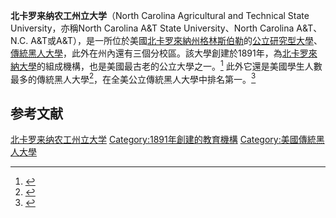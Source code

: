 {{Infobox university
 |name              = North Carolina A&T University
 |image             = North Carolina A&T State University Springtime.jpg
 |image_size        = 300px
 |motto             = 拉丁語：Mens et Manus；英語：Mind and Hand
 |established       = {{start date|1891|03|09}}
 |type              = [[贈地大學|贈地大學]]、[[公立大學|公立大學]]<br />[[傳統黑人大學|HBCU]]、[[研究型大學|研究型大學]]
 |affiliation       =
 |endowment         = $4400万<ref>{{cite web |url=http://www.bizjournals.com/triangle/news/2015/03/12/n-c-university-endowments-record-banner-year.html |title=N.C. university endowments record banner year; eclipse $14B in value - Triangle Business Journal |publisher=Bizjournals.com |date=2015-03-12 |accessdate=2015-08-19 |archive-date=2015-10-19 |archive-url=https://web.archive.org/web/20151019181216/http://www.bizjournals.com/triangle/news/2015/03/12/n-c-university-endowments-record-banner-year.html |dead-url=no }}</ref>
 |chancellor        = Harold L. Martin, Sr.
 |provost           = Joe B. Whitehead, Jr.
 |faculty           = 711<ref name=FastFacts>{{cite web|title=FAST FACTS|url=http://ospie.ncat.edu/docs/FASTFACTS_2014F.pdf|website=ncat.edu|publisher=North Carolina A&T State University|accessdate=18 August 2015|deadurl=yes|archiveurl=https://web.archive.org/web/20150909081949/http://ospie.ncat.edu/docs/FASTFACTS_2014F.pdf|archivedate=2015年9月9日}}</ref>
 |students          = 10,725（2014年秋）<ref name=FastFacts/>
 |undergrad         = 9,203（2014年秋）<ref name=FastFacts/>
 |postgrad          = 1,522（2014年秋）<ref name=FastFacts/>
 |doctoral          = 253（2012年）<ref name="NCATQuickFacts">{{cite web |url=http://cmsserv.ncat.edu/factbook/docs/NCATQFacts.pdf |title=存档副本 |accessdate=2014-04-11 |deadurl=yes |archiveurl=https://web.archive.org/web/20130903164804/http://cmsserv.ncat.edu/factbook/docs/NCATQFacts.pdf |archivedate=2013-09-03 }}</ref><ref>{{cite web|title=North Carolina A&T State University Quick Facts|url=http://cmsserv.ncat.edu/factbook/docs/NCATQFacts.pdf|publisher=North Carolina A&T State University|accessdate=April 11, 2014|deadurl=yes|archiveurl=https://web.archive.org/web/20130903164804/http://cmsserv.ncat.edu/factbook/docs/NCATQFacts.pdf|archivedate=2013年9月3日}}</ref>
 |city              = [[格林斯伯勒_(北卡罗来纳州)|格林斯伯勒]]
 |state             = [[北卡罗來納州|北卡罗來納州]]
 |country           = 美國
 |coor              =  {{Coord|36.075352|-79.773628|region:US_type:edu|display=inline,title}}
 |campus= 都市<br />200 acre (0.8 km²) main campus,<br />492 acre (1.99 km²) agricultural campus
 |former_names      = <small>The Agricultural and Mechanical College for the Colored Race<br />Negro Agricultural and Technical College of North Carolina<br />Agricultural and Technical College of North Carolina</small>
 |free_label        = College Yell
 |free              = "Aggie Pride"
 |sports            = [[NCAA|NCAA]] Division I - [[Mid-Eastern_Athletic_Conference|Mid-Eastern Athletic Conference (MEAC)]]<br />Coastal Collegiate Swimming Association ([[Swimming_(sport)|Women's Swimming]])<br />13 varsity sports teams
 |colors            =藍色和金色<br />{{color box|#004684}} {{color box|#FDB927}}
 |nickname          = Aggies
 |mascot            = Aggie
 |affiliations      = <small>[[University_of_North_Carolina|University of North Carolina System]]<br />[[美国东南大学研究协会|美国东南大学研究协会]]<br />[[Thurgood_Marshall_College_Fund|Thurgood Marshall College Fund]]</small>
 |website           = {{url|www.ncat.edu}}
 |logo              = [[File:North_Carolina_A&T_State_University_wordmark.svg|200px]] 
}}{{Infobox US university ranking
| ARWU_W = 
| ARWU_N = 
| SMI = 13
| Forbes = 497
| THES_W = 
| QS_W = 
| USNWR_NU = ''Not Published''
| Wamo_NU = 49
}}
'''北卡罗来纳农工州立大学'''（North Carolina Agricultural and Technical State University，亦稱North Carolina A&T State University、North Carolina A&T、N.C. A&T或A&T），是一所位於美國[[北卡罗來納州|北卡罗來納州]][[格林斯伯勒_(北卡罗来纳州)|格林斯伯勒]]的[[公立大學|公立]][[研究型大學|研究型大學]]、[[傳統黑人大學|傳統黑人大學]]，此外在州內還有三個分校區。該大學創建於1891年，為[[北卡罗來納大學|北卡罗來納大學]]的組成機構，也是美國最古老的公立大學之一。<ref name="UNC History">{{cite web|title=220 Years of History|url=http://www.northcarolina.edu/?q=about-our-system/220-years-history|work=University of North Carolina-General Administration|accessdate=26 April 2014|archive-date=2016-02-23|archive-url=https://web.archive.org/web/20160223163439/https://www.northcarolina.edu/?q=about-our-system%2F220-years-history|dead-url=no}}</ref> 此外它還是美國學生人數最多的傳統黑人大學<ref name="Newsome 2014">{{cite news|last1=Newsome|first1=John|title=N.C. A&T is the nation's largest HBCU|url=http://www.journalnow.com/news/local/n-c-a-t-is-the-nation-s-largest-hbcu/article_eacb3c33-f64f-5f53-8bcf-935beb46a636.html|accessdate=14 October 2014|work=Winston-Salem Journal|date=30 September 2014|archive-date=2017-08-17|archive-url=https://web.archive.org/web/20170817080221/http://www.journalnow.com/news/local/n-c-a-t-is-the-nation-s-largest-hbcu/article_eacb3c33-f64f-5f53-8bcf-935beb46a636.html|dead-url=no}}</ref>，在全美公立傳統黑人大學中排名第一。<ref name=COE>{{cite web|title=College of Engineering - Points of Pride|url=http://www.ncat.edu/academics/schools-colleges1/coe/About%20the%20College%20/coe-docs-images/coe-documents/COEPointsofPride2.pdf|work=ncat.edu|publisher=N.C. A&T - College of Engineering|accessdate=6 April 2014|deadurl=yes|archiveurl=https://web.archive.org/web/20140408222739/http://www.ncat.edu/academics/schools-colleges1/coe/About%20the%20College%20/coe-docs-images/coe-documents/COEPointsofPride2.pdf|archivedate=2014年4月8日}}</ref>

==参考文献==

{{reflist}}

{{美国东南大学研究协会}}
[[Category:北卡罗来纳农工州立大学|]]
[[Category:1891年創建的教育機構|Category:1891年創建的教育機構]]
[[Category:美國傳統黑人大學|Category:美國傳統黑人大學]]